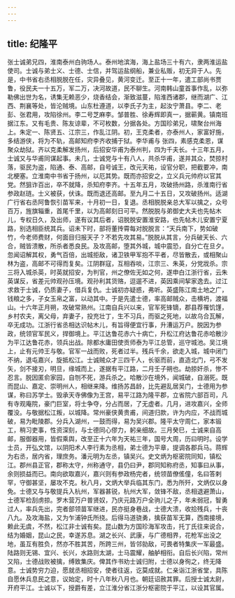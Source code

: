 ```yaml
---
---
---
```

title: 纪隆平
---




张士诚弟兄四，淮南泰州白驹场人。泰州地滨海，海上盐场三十有六，隶两淮运盐使司。士诚与弟士义、士德、士信，并驾运盐纲船，兼业私贩，初无异于人。先是，中书省右丞相脱脱在任，灾异叠见，黄河变迁。至正十一年，遣工部尚书贾鲁，役民夫一十五万，军二万，决河故道，民不聊生。河南韩山童首事作乱，以弥勒佛出世为名，诱集无赖恶少，烧香结会，渐致滋蔓，陷淮西诸郡，继而湖广、江西、荆襄等处，皆沦贼境。山东杜遵道，以李氏子为主，起汝宁萧县。李二、老彭、张君用，攻陷徐州。李二号芝麻李。邹普胜、徐寿辉即真一，据蕲黄。镇南班据江东。又有毛贵、陈友谅辈，不可枚数，分据各处。方国珍弟兄，啸聚台州海上。朱定一、陈贤五、江宗三，作乱江阴。初，王克柔者，亦泰州人，家富好施，多结游侠，将为不轨，高邮知府李齐收捕于狱。李华甫与 张四，素感克柔恩，谋聚众劫狱。齐以克柔解发扬州，后招安华甫为泰州判，四为千夫长。十三年五月，士诚又与华甫同谋起事。未几，士诚党与十有八人，共杀华甫，遂并其众，焚掠村落，驱民为盗，陷通、泰、高邮，自号诚王，改元天祐，设官分职，把截要冲，南北梗塞。立淮南中书省于扬州，以厄其势。既而亦招安之，立义兵元帅府以官其党。然狙诈百出，卒不就降，杀知府李齐。十五年五月，攻破扬州路，杀淮南行省参政赵琏。士义被获，伏诛。既而退还高邮。至九月二十五日，又攻破扬州。适湖广行省右丞阿鲁恢引苗军来，十月初一日，复退。丞相脱脱亲总大军以擒之，众号百万，旌旗辎重，首尾千里，以为高邮刻日可平。然脱脱与弟御史大夫也先帖木儿，专权日久，及出师，遂有议其后者，诏脱脱安置淮安路，也先帖木儿安置宁夏路，别选相臣统其兵。诏未下时，部将董抟霄每对脱脱言：“天兵南下，势如破竹，今老师费财，何面目归报天子？不若先攻其易。”脱脱从其言，分兵破天长、六合，贼皆溃散，所杀者悉良民。及攻高邮，堕其外城，城中震恐，自分亡在旦夕。忽闻诏解其权，勇气百倍，出城拒敌，诸卫铁甲军抱不平者，尽皆散去，或相聚山林为盗，高邮不可得而复矣。江阴群寇，互相吞啖，江宗三、朱英，分党戕杀。宗三将入城杀英，时英就招安，为判官，州之僚佐无如之何，遂申白江浙行省，云朱英谋反，省差元帅观孙压境。观孙利其货赂，逗遛不进，英因乘间挈家逸去。过江求救于士诚，仍质妻子，借兵复仇。士诚初亦疑惑，弗听。英盛陈江南土地之广，钱粮之多，子女玉帛之富，以动其中。于是先遣士德，率高邮贼众，击横坍，渡福山。十六年正月朔，攻破常熟州。江南自兵兴以来，官军死锋镝，郡县荐罹饥馑，乡村农夫，离父母，弃妻子，投充壮丁，生不习兵，而驱之死地，以故乌合瓦解，卒无成功。江浙行省丞相达识帖木儿，有旨得便宜行事，升漕运万户。脱因为参政，统领官军民义，捍御境上。平江达鲁花赤六十病亡，升松江府达鲁花赤哈散沙为平江达鲁花赤，领兵出战。除都水庸田使贡师泰为平江总管，巡守城池。吴江境上，止有元帅王与敬。官军一战而败，死者过半。残兵千余，欲走入城，城中闭门不纳，退屯嘉兴，旋抵松江。士诚贼众才三四千人，长驱而前，直造北门，弓不发矢，剑不接刃，明旦，缘城而上，遂据有平江路，二月壬子朔也。劫掠奸杀，惨不忍言。脱因匿俞家园，自刎不死，游兵杀之。哈散沙在境外，闻城破，自溺死。既而昆山、嘉定、崇明州人，相继来降。维扬苏昌龄，比先避乱居吴门，士德用为参谋，称曰苏学士。毁承天寺佛像为王宫，易平江路为隆平郡，立省院六部百司，凡有寺观庵院，豪门巨室，将士争夺，分占而居，了无虚者。几月，进攻嘉兴，全师覆没。与敬据松江叛，以城降。常州豪侠黄贵甫，间道归款，许为内应，不战而城破，易为毗陵郡。分兵入湖州，一鼓而得，易为吴兴郡。隆平太守周仁，家本锻工，稍习吏事，性资深刻，与士德同心僇力，躬亲细故。三月癸巳，士诚来自高邮，服御器用，皆假乘舆，改至正十六年为天祐三年，国号大周，历曰明时。设学士员，开弘文馆，以阴阳术人李行素为丞相，弟士德为平章，提调各郡兵马。蒋辉为右丞，居内省，理庶务。潘元明为左丞，镇吴兴。史文炳为枢密院同知，镇松江。郡州县正官，郡称太守，州称通守，县仍曰尹，郡同知称府丞，知事曰从事，余则损益而已。南向欲取嘉兴，嘉兴则有参政杨完者，统领苗僚傜僮，名曰答剌罕，守御甚坚，屡攻不克。秋八月，文炳大举兵临其东门，悉为所歼，文炳仅以身免。士德又与与敬提兵入杭州，军器甚锐，杭州大军，敛锋不敌，丞相退避萧山，士德军检刮虏掠。罗木营万户普贤奴，乃庆元路万户全驹儿之子，年未弱冠，智勇过人，率兵先出，完者部领苗军继进，民亦挺身巷战，士德大溃，收拾残兵，十丧八九。及攻海盐，又为乍浦钟氏所挠。后得马道骁勇，擒获苗军无算，西南接境，赖此无虞，不然，松江非士诚有矣。昆山数为方国珍海军攻击，托丁氏往来说合，结为婚姻，昆山之民，幸遂苏息。湖之长兴、武康，与广德相界，花枪军出没之地，虽互有胜负，然亦不胜其苦，所跨三州，皆邻勍敌，可畏者特集庆一军最盛。陆路则无锡、宜兴、长兴，水路则太湖，士马震耀，舳舻相衔。自后长兴陷，常州又陷，士德战败被擒，缚致集庆。俾其作书劝士诚归附，士德以身徇之，终无降意。士诚势穷力迫，愿就丞相招安，使者往返，讫莫成就。仁亲诣江浙省堂，具陈自愿休兵息民之意，议始定，时十八年秋八月也。朝廷诏赦其罪。后授士诚太尉，开府平江。士诚以下，授爵有差，立江淮分省江浙分枢密院于平江，以设其官属。